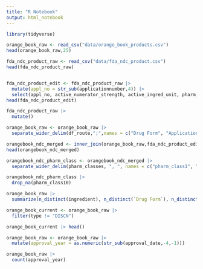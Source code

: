 ```yaml
---
title: "R Notebook"
output: html_notebook
---
```



```r
library(tidyverse)
```
```r
orange_book_raw <- read_csv("data/orange_book_products.csv")
head(orange_book_raw,25)
```

```r
fda_ndc_product_raw <- read_csv("data/fda_ndc_product.csv")
head(fda_ndc_product_raw)


fda_ndc_product_edit <- fda_ndc_product_raw |> 
  mutate(appl_no = str_sub(applicationnumber,4)) |> 
  select(appl_no, active_numerator_strength, active_ingred_unit, pharm_classes)
head(fda_ndc_product_edit)
```
```r
fda_ndc_product_raw |> 
  mutate()
```

```r
orange_book_raw <- orange_book_raw |> 
  separate_wider_delim(df_route,";",names = c("Drug Form", "Application Method"))
```

```r
orangebook_ndc_merged <- inner_join(orange_book_raw,fda_ndc_product_edit, by="appl_no" )
head(orangebook_ndc_merged)

orangebook_ndc_pharm_class <- orangebook_ndc_merged |> 
  separate_wider_delim(pharm_classes, ", ", names = c("pharm_class1", "pharm_class2", "pharm_class3", "pharm_class4", "pharm_class5", "pharm_class6", "pharm_class7", "pharm_class8", "pharm_class9", "pharm_class10"), too_many = "drop", too_few = "align_start")

orangebook_ndc_pharm_class |> 
  drop_na(pharm_class10)
```




```r
orange_book_raw |> 
  summarize(n_distinct(ingredient), n_distinct(`Drug Form`), n_distinct(`Application Method`), n_distinct(trade_name), n_distinct(applicant))
```






```r
orange_book_current <- orange_book_raw |> 
  filter(type != "DISCN")

orange_book_current |> head()
```
```r
orange_book_raw <- orange_book_raw |> 
  mutate(approval_year = as.numeric(str_sub(approval_date,-4,-1)))

orange_book_raw |> 
  count(approval_year)
```



